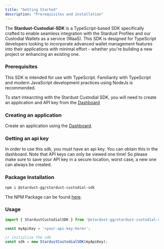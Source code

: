 ```yaml
---
title: "Getting Started"
description: "Prerequisites and installation"
---
```


The **Stardust-Custodial-SDK** is a TypeScript-based SDK specifically crafted to enable seamless integration with the Stardust Profiles and our Custodial Wallets as a service (WaaS). This SDK is designed for TypeScript developers looking to incorporate advanced wallet management features into their applications with minimal effort - whether you're building a new project or enhancing an existing one.

### Prerequisites

This SDK is intended for use with TypeScript. Familiarity with TypeScript and modern JavaScript development practices using NodeJs is recommended.

To start intearcting with the Stardust Custodial SDK, you will need to create an application and API key from the [Dashboard](https://waas.stardust.gg) 

### Creating an application

Create an application using the [Dashboard](https://waas.stardust.gg).

### Getting an api key

In order to use this sdk, you must have an api key. You can obtain this in the dashboard. Note that API keys can only be viewed one time! So please make sure to save your API key in a secure location, worst case, a new one can always be created.

### Package Installation

```bash
npm i @stardust-gg/stardust-custodial-sdk
```

The NPM Package can be found [here](https://www.npmjs.com/package/@stardust-gg/stardust-custodial-sdk).

### Usage

```ts ts
import { StardustCustodialSDK } from '@stardust-gg/stardust-custodial-sdk';

const myApiKey = '<your-api-key-here>';

// initialize the sdk
const sdk = new StardustCustodialSDK(myApiKey);
```
